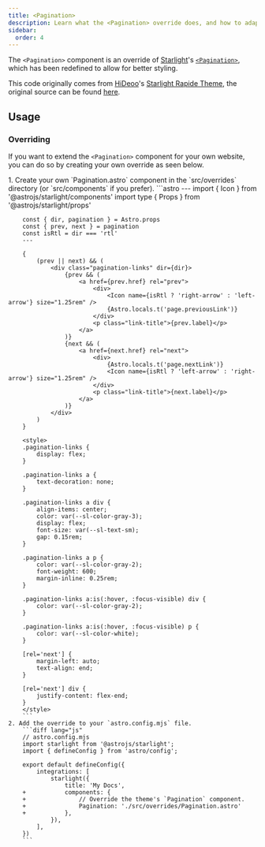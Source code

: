 ```yaml
---
title: <Pagination>
description: Learn what the <Pagination> override does, and how to adapt it.
sidebar:
  order: 4
---
```



The `<Pagination>` component is an override of [Starlight](https://starlight.astro.build)'s
[`<Pagination>`](https://starlight.astro.build/reference/overrides/#pagination),
which has been redefined to allow for better styling.

This code originally comes from [HiDeoo](https://github.com/HiDeoo)'s [Starlight Rapide Theme](https://starlight-theme-rapide.vercel.app/),
the original source can be found [here](https://github.com/HiDeoo/starlight-theme-rapide/blob/main/packages/starlight-theme-rapide/overrides/Pagination.astro).

## Usage

### Overriding

If you want to extend the `<Pagination>` component for your own website, you can do so by creating your own override as seen below.

<Steps>
	1. Create your own `Pagination.astro` component in the `src/overrides` directory (or `src/components` if you prefer).
		```astro
		---
		import { Icon } from '@astrojs/starlight/components'
		import type { Props } from '@astrojs/starlight/props'

		const { dir, pagination } = Astro.props
		const { prev, next } = pagination
		const isRtl = dir === 'rtl'
		---

		{
			(prev || next) && (
				<div class="pagination-links" dir={dir}>
					{prev && (
						<a href={prev.href} rel="prev">
							<div>
								<Icon name={isRtl ? 'right-arrow' : 'left-arrow'} size="1.25rem" />
								{Astro.locals.t('page.previousLink')}
							</div>
							<p class="link-title">{prev.label}</p>
						</a>
					)}
					{next && (
						<a href={next.href} rel="next">
							<div>
								{Astro.locals.t('page.nextLink')}
								<Icon name={isRtl ? 'left-arrow' : 'right-arrow'} size="1.25rem" />
							</div>
							<p class="link-title">{next.label}</p>
						</a>
					)}
				</div>
			)
		}

		<style>
		.pagination-links {
			display: flex;
		}

		.pagination-links a {
			text-decoration: none;
		}

		.pagination-links a div {
			align-items: center;
			color: var(--sl-color-gray-3);
			display: flex;
			font-size: var(--sl-text-sm);
			gap: 0.15rem;
		}

		.pagination-links a p {
			color: var(--sl-color-gray-2);
			font-weight: 600;
			margin-inline: 0.25rem;
		}

		.pagination-links a:is(:hover, :focus-visible) div {
			color: var(--sl-color-gray-2);
		}

		.pagination-links a:is(:hover, :focus-visible) p {
			color: var(--sl-color-white);
		}

		[rel='next'] {
			margin-left: auto;
			text-align: end;
		}

		[rel='next'] div {
			justify-content: flex-end;
		}
		</style>
		```
	2. Add the override to your `astro.config.mjs` file.
		```diff lang="js"
		// astro.config.mjs
		import starlight from '@astrojs/starlight';
		import { defineConfig } from 'astro/config';

		export default defineConfig({
			integrations: [
				starlight({
					title: 'My Docs',
		+			components: {
		+				// Override the theme's `Pagination` component.
		+				Pagination: './src/overrides/Pagination.astro'
		+			},
				}),
			],
		})
		```
</Steps>
